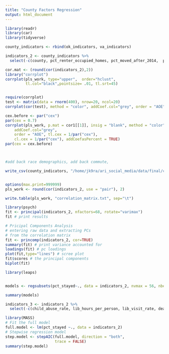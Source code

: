 ```yaml
---
title: "County Factors Regression"
output: html_document
---
```


```r
library(readr)
library(car)
library(tidyverse)
```

```r
county_indicators <- rbind(ok_indicators, va_indicators)

indicators_2 <- county_indicators %>%
  select(-c(county, pct_renter_occupied_homes, pct_moved_after_2014,  pct_moved_2010_2014, pct_moved_2000_2009, pct_moved_1990_1999, pct_moved_1980_1989, pct_moved_1979_earlier, pct_movers_within_county, pct_health_ins, pct_college_or_higher))

```


```r
cor.mat <- (round(cor(indicators_2),2))
library("corrplot")
corrplot(pls_work, type="upper",  order="hclust",
         tl.col="black",pointsize= .01, tl.srt=45)


require(corrplot)
test <- matrix(data = rnorm(400), nrow=20, ncol=20)
corrplot(cor(test), method = "color", addCoef.col="grey", order = "AOE")

cex.before <- par("cex")
par(cex = 0.7)
corrplot(pls_work, p.mat = cor1[[1]], insig = "blank", method = "color",
    addCoef.col="grey", 
    order = "AOE", tl.cex = 1/par("cex"),
    cl.cex = 1/par("cex"), addCoefasPercent = TRUE)
par(cex = cex.before)




```


```r

#add back race demographics, add back commute, 

write_csv(county_indicators, "/home/jk9ra/ari_social_media/data/final/county_level_indicators.csv")


options(max.print=999999)
pls_work <- round(cor(indicators_2, use = "pair"), 2)

write.table(pls_work, "correlation_matrix.txt", sep="\t")

```

```r
library(psych)
fit <- principal(indicators_2, nfactors=68, rotate="varimax")
fit # print results

# Pricipal Components Analysis
# entering raw data and extracting PCs
# from the correlation matrix
fit <- princomp(indicators_2, cor=TRUE)
summary(fit) # print variance accounted for
loadings(fit) # pc loadings
plot(fit,type="lines") # scree plot
fit$scores # the principal components
biplot(fit) 

library(leaps)


models <- regsubsets(pct_stayed~., data = indicators_2, nvmax = 56, nbest=1, really.big=T)

summary(models)

indicators_3 <- indicators_2 %>%
  select(-c(child_abuse_rate, lib_hours_per_person, lib_visit_rate, death_rate, median_income_black, median_income_hispanic, pcp_ratio, pct_lib_patrons, pct_lib_program_atten, preventable_hosp_rate, segregation_black_white, segregation_white_non, teen_birth_rate, water_violations))

library(MASS)
# Fit the full model 
full.model <- lm(pct_stayed ~., data = indicators_2)
# Stepwise regression model
step.model <- stepAIC(full.model, direction = "both", 
                      trace = FALSE)
summary(step.model)

```
